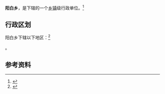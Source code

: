 {{中国乡级行政区|14/09/22/209/000}}

'''阳白乡'''，是{{PRC admin/fullname|14/09/22/209/000|3}}下辖的一个[[乡镇|乡镇]]级行政单位。<ref>{{PRC admin/ref sgc|{{PRC admin/parent|14/09/22/209/000}}}}</ref>

== 行政区划 ==

阳白乡下辖以下地区：<ref>{{PRC admin/ref sgc|14/09/22/209/000}}</ref>

{{PRC admin/children|14/09/22/209/000}}。

== 参考资料 ==

{{reflist}}

{{行政区划小作品}}
{{PRC admin/navcat|14/09/22/209/000}}